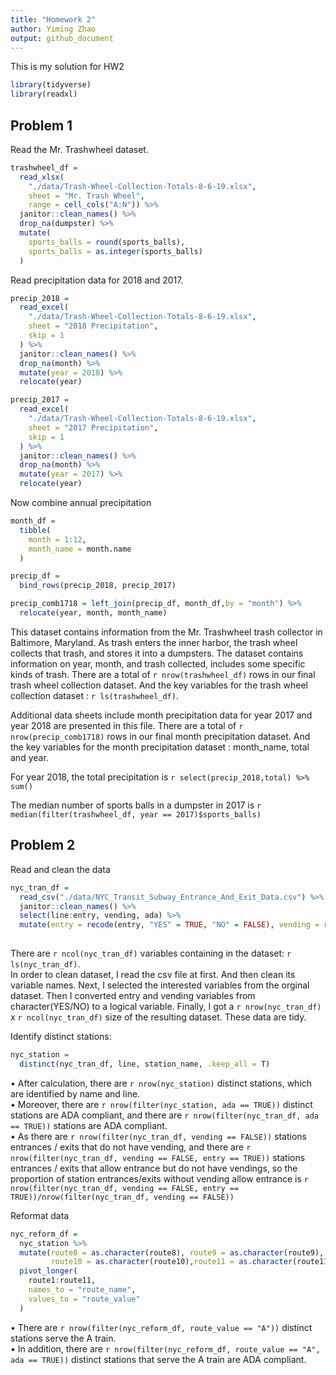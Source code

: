 ```yaml
---
title: "Homework 2"
author: Yiming Zhao
output: github_document
---
```


This is my solution for HW2

```r
library(tidyverse)
library(readxl)
```

## Problem 1

Read the Mr. Trashwheel dataset.

```r
trashwheel_df = 
  read_xlsx(
    "./data/Trash-Wheel-Collection-Totals-8-6-19.xlsx",
    sheet = "Mr. Trash Wheel",
    range = cell_cols("A:N")) %>% 
  janitor::clean_names() %>% 
  drop_na(dumpster) %>% 
  mutate(
    sports_balls = round(sports_balls),
    sports_balls = as.integer(sports_balls)
  )
```

Read precipitation data for  2018 and 2017.

```r
precip_2018 = 
  read_excel(
    "./data/Trash-Wheel-Collection-Totals-8-6-19.xlsx",
    sheet = "2018 Precipitation",
    skip = 1
  ) %>% 
  janitor::clean_names() %>% 
  drop_na(month) %>% 
  mutate(year = 2018) %>% 
  relocate(year)

precip_2017 = 
  read_excel(
    "./data/Trash-Wheel-Collection-Totals-8-6-19.xlsx",
    sheet = "2017 Precipitation",
    skip = 1
  ) %>% 
  janitor::clean_names() %>% 
  drop_na(month) %>% 
  mutate(year = 2017) %>% 
  relocate(year)
```

Now combine annual precipitation

```r
month_df = 
  tibble(
    month = 1:12,
    month_name = month.name
  )

precip_df = 
  bind_rows(precip_2018, precip_2017) 

precip_comb1718 = left_join(precip_df, month_df,by = "month") %>% 
  relocate(year, month, month_name)
```

This dataset contains information from the Mr. Trashwheel trash collector in Baltimore, Maryland. As trash enters the inner harbor, the trash wheel collects that trash, and stores it into a dumpsters. The dataset contains information on year, month, and trash collected, includes some specific kinds of trash. There are a total of `r nrow(trashwheel_df)` rows in our final trash wheel collection dataset. And the key variables for the trash wheel collection dataset : `r ls(trashwheel_df)`. 

Additional data sheets include month precipitation data for year 2017 and year 2018 are presented in this file. There are a total of `r nrow(precip_comb1718)` rows in our final month precipitation dataset. And the key variables for the month precipitation dataset : month_name, total and year.  

For year 2018, the total precipitation is `r select(precip_2018,total) %>% sum()`

The median number of sports balls in a dumpster in 2017 is `r median(filter(trashwheel_df, year == 2017)$sports_balls)`


## Problem 2

Read and clean the data

```r
nyc_tran_df = 
  read_csv("./data/NYC_Transit_Subway_Entrance_And_Exit_Data.csv") %>% 
  janitor::clean_names() %>% 
  select(line:entry, vending, ada) %>% 
  mutate(entry = recode(entry, "YES" = TRUE, "NO" = FALSE), vending = recode(vending, "YES" = TRUE, "NO" = FALSE))
 
```

There are `r ncol(nyc_tran_df)` variables containing in the dataset: `r ls(nyc_tran_df)`.  
In order to clean dataset, I read the csv file at first. And then clean its variable names. Next, I selected the interested variables from the orginal dataset. Then I converted entry and vending variables from character(YES/NO) to a logical variable. Finally, I got a `r nrow(nyc_tran_df)` x `r ncol(nyc_tran_df)` size of the resulting dataset. These data are tidy.
  
  
Identify distinct stations:
```r
nyc_station = 
  distinct(nyc_tran_df, line, station_name, .keep_all = T)
```

• After calculation, there are `r nrow(nyc_station)` distinct stations, which are identified by name and line.  
• Moreover, there are `r nrow(filter(nyc_station, ada == TRUE))` distinct stations are ADA compliant, and there are `r nrow(filter(nyc_tran_df, ada == TRUE))` stations are ADA compliant.  
• As there are `r nrow(filter(nyc_tran_df, vending == FALSE))` stations entrances / exits that do not have vending, and there are `r nrow(filter(nyc_tran_df, vending == FALSE, entry == TRUE))` stations entrances / exits that allow entrance but do not have vendings, so the proportion of station entrances/exits without vending allow entrance is `r nrow(filter(nyc_tran_df, vending == FALSE, entry == TRUE))/nrow(filter(nyc_tran_df, vending == FALSE))`
  
  
Reformat data

```r
nyc_reform_df = 
  nyc_station %>% 
  mutate(route8 = as.character(route8), route9 = as.character(route9), 
         route10 = as.character(route10),route11 = as.character(route11)) %>% 
  pivot_longer(
    route1:route11,
    names_to = "route_name",
    values_to = "route_value"
  )
```

• There are `r nrow(filter(nyc_reform_df, route_value == "A"))` distinct stations serve the A train.  
• In addition, there are `r nrow(filter(nyc_reform_df, route_value == "A", ada == TRUE))` distinct stations that serve the A train are ADA compliant.



